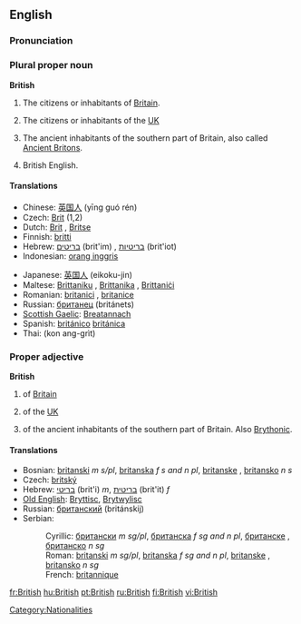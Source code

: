 ==English==

{{rank|school|language|court|752|British|meant|tears|expected}}

===Pronunciation===
{{IPA|/ˈbɹɪʔɪʃ/ ([[:w:Received Pronunciation|RP]]), /ˈbɹɪɾɪʃ/ ([[:w:General American|GA]])}}
{{audio|en-us-british.ogg|Audio (US)}}

===Plural proper noun===
'''British'''

# The citizens or inhabitants of [[Britain]].
# {{colloquial}} The citizens or inhabitants of the [[UK]]
# {{cattag|history}} The ancient inhabitants of the southern part of Britain, also called [[Ancient Briton]]s.
# British English.

====Translations====
{{top|British person}}
*Chinese: [[英国人]] (yīng guó rén)
*Czech: [[Brit]] {{m}} (1,2)
*Dutch: [[Brit]] {{m}}, [[Britse]] {{f}}
*Finnish: [[britti]]
*Hebrew: [[בריטים]] (brit'im) {{mpl}}, [[בריטיות]] (brit'iot) {{fpl}}
*Indonesian: [[orang inggris]]
{{mid}}
*Japanese: [[英国人]] (eikoku-jin)
*Maltese: [[Brittaniku]] {{m}}, [[Brittanika]] {{f}}, [[Brittaniċi]] {{p}}
*Romanian: [[britanici]] {{mpl}}, [[britanice]] {{fpl}}
*Russian: [[британец]] (británets) {{m}}
*[[Scottish Gaelic]]: [[Breatannach]] {{m}}
*Spanish: [[británico]] {{m}} [[británica]] {{f}}
*Thai: {{THchar|[[คนอังกฤษ]]}} (kon ang-grìt)
{{bottom}}

===Proper adjective===
'''British'''

# of [[Britain]]
# {{colloquial}} of the [[UK]]
# {{cattag|history}} of the ancient inhabitants of the southern part of Britain.  Also [[Brythonic]].

====Translations====
{{rfc-trans}}
*Bosnian: [[britanski]] ''m s/pl'', [[britanska]] ''f s and n pl'', [[britanske]] {{f}} {{p}}, [[britansko]] ''n s''
*Czech: [[britský]]
*Hebrew: [[בריטי]] (brit'i) ''m'', [[בריטית]] (brit'it) ''f''
*[[Old English]]: [[Bryttisc]], [[Brytwylisc]]
*Russian: [[британский]] (británskij)
*Serbian:
*:Cyrillic: [[британски]] ''m sg/pl'', [[британска]] ''f sg and n pl'', [[британске]] {{f}} {{p}}, [[британско]] ''n sg''
*:Roman: [[britanski]] ''m sg/pl'', [[britanska]] ''f sg and n pl'', [[britanske]] {{f}} {{p}}, [[britansko]] ''n sg''
*:French: [[britannique]]

[[Category:Nationalities]]

[[fr:British]]
[[hu:British]]
[[pt:British]]
[[ru:British]]
[[fi:British]]
[[vi:British]]